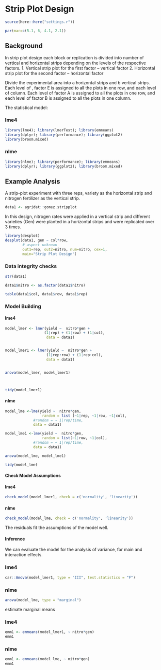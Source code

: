 
# Strip Plot Design


```r
source(here::here("settings.r"))

par(mar=c(5.1, 6, 4.1, 2.1))
```

## Background

In strip plot design each block or replication is divided into number of vertical and horizontal strips depending on the levels of the respective factors.
 1. Vertical strip plot for the first factor – vertical factor 
 2. Horizontal strip plot for the second factor – horizontal factor 


Divide the experimental area into a horizontal strips and b vertical strips.  Each level of , factor E is assigned to all the plots in one row, and each level of column.
Each level of factor A is assigned to all the plots in one row, and each level of factor B is assigned to all the plots in one column.


The statistical model:

::: panel-tabset
### lme4
```r
library(lme4); library(lmerTest); library(emmeans)
library(dplyr); library(performance); library(ggplot2)
library(broom.mixed)
```
### nlme

```r
library(nlme); library(performance); library(emmeans)
library(dplyr); library(ggplot2); library(broom.mixed)
```
:::

## Example Analysis

A strip-plot experiment with three reps, variety as the horizontal strip and nitrogen fertilizer as the vertical strip.
```r
data1 <- agridat::gomez.stripplot
```

In this design, nitrogen rates were applied in a vertical strip and different varieties (Gen) were planted in a horizontal strips and were replicated over 3 times. 
```r
library(desplot)
desplot(data1, gen ~ col*row,
        # aspect unknown
        out1=rep, out2=nitro, num=nitro, cex=1,
        main="Strip Plot Design")
```


### Data integrity checks

```r
str(data1)
```


```r
data1$nitro <- as.factor(data1$nitro)
```


```r
table(data1$col, data1$row, data1$rep)
```

### Model Building

::: panel-tabset
#### lme4

```r
model_lmer <- lmer(yield ~  nitro*gen + 
                  (1|rep) + (1|row) + (1|col), 
                   data = data1)


model_lmer1 <- lmer(yield ~  nitro*gen + 
                   (1|rep:row) + (1|rep:col), 
                   data = data1)


anova(model_lmer, model_lmer1)



tidy(model_lmer1)
```

#### nlme

```r
model_lme <-lme(yield ~  nitro*gen,
                 random = list (~1|rep, ~1|row, ~1|col), 
             #random = ~ 1|rep/time,
             data = data1)

model_lme1 <-lme(yield ~  nitro*gen,
                 random = list(~1|row, ~1|col), 
             #random = ~ 1|rep/time,
             data = data1)

anova(model_lme, model_lme1)

tidy(model_lme)
```
:::


#### Check Model Assumptions



::: panel-tabset
#### lme4

```r
check_model(model_lmer1, check = c('normality', 'linearity'))
```

#### nlme

```r
check_model(model_lme, check = c('normality', 'linearity'))
```
:::

The residuals fit the assumptions of the model well.

#### Inference

We can evaluate the model for the analysis of variance, for main and interaction effects.

::: panel-tabset
### lme4

```r
car::Anova(model_lmer1, type = "III", test.statistics = "F")
```

### nlme

```r
anova(model_lme, type = "marginal")
```
:::


estimate marginal means 

::: panel-tabset
### lme4

```r
emm1 <- emmeans(model_lmer1, ~ nitro*gen) 
emm1
```

### nlme

```r
emm1 <- emmeans(model_lme, ~ nitro*gen) 
emm1
```
:::
